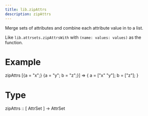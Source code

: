 ```yaml
---
title: lib.zipAttrs
description: zipAttrs
---
```



Merge sets of attributes and combine each attribute value in to a list.

Like `lib.attrsets.zipAttrsWith` with `(name: values: values)` as the function.

# Example

zipAttrs [{a = "x";} {a = "y"; b = "z";}]
=> { a = ["x" "y"]; b = ["z"]; }

# Type

zipAttrs :: [ AttrSet ] -> AttrSet

